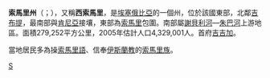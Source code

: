 {{distinguish2|[[索馬利亞|索馬利亞]]的[[索馬利亞行政區劃|'''州級行政區''']]}}
{{noteTA
|G1=Country
|1=zh:索馬里州;zh-hans:索马里州;zh-hk:索馬里州;zh-tw:索馬利州;
|2=zh:索馬里語;zh-hans:索马里語;zh-hk:索馬里語;zh-tw:索馬利語;
|3=zh:索馬里族;zh-hans:索马里族;zh-hk:索馬里族;zh-tw:索馬利族;
}}
{{Infobox settlement
<!-- See Template:Infobox settlement for additional fields and descriptions -->| name                            = Somali Regional State
| official_name                   = 索马里州
| native_name                     = Dawlada Deegaanka Soomaalida <br>{{small| ሶማሊ ክልል}}
| native_name_lang                = Somali
| settlement_type                 = [[埃塞俄比亞行政區劃|聯邦州]]
| image_skyline                   = 
| image_alt                       = 
| image_caption                   = 
| image_flag                      = Somali State original flag.jpg
| flag_alt                        = 
| image_seal                      = Somali Region emblem.png
| seal_alt                        = 
| image_shield                    = 
| shield_alt                      = 
| nickname                        = 
| motto                           = 
| image_map                       = Somali Region Map.svg
| map_alt                         = 
| map_caption                     = 索馬里州在埃塞俄比亞的位置
| pushpin_map                     = 
| pushpin_label_position          = 
| pushpin_map_alt                 = 
| pushpin_map_caption             = 
| coor_pinpoint                   = 
| coordinates_footnotes           = 
| subdivision_type                = 主權國家
| subdivision_name                = {{flag|Ethiopia}}
| subdivision_type1               = 
| subdivision_type2               = 
| subdivision_type3               = 
| subdivision_name1               = 
| subdivision_name2               = 
| subdivision_name3               = 
| established_title               = 
| established_date                = 
| founder                         = <!-- seat, smaller parts ------->
| seat_type                       = 首府
| seat                            = [[吉吉加|吉吉加]]
| parts_type                      = <!-- defaults to: Boroughs -->
| parts_style                     = 
| parts                           = <!-- parts text, or header for parts list -->
| p1                              = 
| government_footnotes            = 
| leader_party                    = 
| leader_title                    = 主席
| leader_name                     = [[穆斯塔法·穆罕默德·欧默|穆斯塔法·穆罕默德·欧默]]
| leader_title1                   = 副主席
| leader_name1                    = [[亚当·法拉赫·易卜拉欣|亚当·法拉赫·易卜拉欣]]
| unit_pref                       = 公制<!-- or US or UK -->
| area_footnotes                  = 
| Movement_part                   = [[杜米迪运动|杜米迪运动]]
| area_total_km2                  = 327,068
| area_land_km2                   = 
| area_water_km2                  = 
| area_water_percent              = 1%
| area_note                       = 
| elevation_footnotes             = 
| elevation_m                     = 
| population_total                = 4.4 million<ref name=CSApop>{{cite book |title=Population Projection of Ethiopia for All Regions At Wereda Level from 2014 – 2017 |publisher=Federal Democratic Republic of Ethiopia Central Statistical Agency |url=http://www.csa.gov.et/ehioinfo-internal |accessdate=4 June 2018 |archive-url=https://web.archive.org/web/20180606103106/http://www.csa.gov.et/ehioinfo-internal |archive-date=2018-06-06 |dead-url=yes }}</ref>
| population_as_of                = 2017
| population_footnotes            = 
| population_density_km2          = auto
| population_demonym              = [[索马里人|索马里族]]
| population_note                 = 
| timezone1                       = [[东非时间|EAT]]
| utc_offset1                     = +3
| timezone1_DST                   = 
| utc_offset1_DST                 = 
| postal_code_type                = 
| postal_code                     = 
| area_code                       = +251913843187
| area_code_type                  = 
| iso_code                        = [[ISO_3166-2:ET|ET-SO]]
| blank_name_sec1                 = [[Human_Development_Index|HDI]] (2017)
| blank_info_sec1                 = 0.409<ref name="GlobalDataLab">{{Cite web|url=https://hdi.globaldatalab.org/areadata/shdi/|title=Sub-national HDI - Area Database - Global Data Lab|website=hdi.globaldatalab.org|language=en|access-date=2018-09-13|archive-date=2018-09-23|archive-url=https://web.archive.org/web/20180923120638/https://hdi.globaldatalab.org/areadata/shdi/|dead-url=no}}</ref><br/>{{color|#900|low}} · [[List_of_Ethiopian_regions_by_Human_Development_Index|10th]]
| website                         = 
| coordinates                     = 
| mottoeng                        = 
| p2                              = 
}}
'''索馬里州'''（{{lang-so|Dawlada Deegaanka Soomaalida Itoobiya}}；{{lang-am|ሶማሌ ክልል}}），又稱'''西索馬里'''，是[[埃塞俄比亞|埃塞俄比亞]]的一個州，位於該國東部，北鄰[[吉布提|吉布提]]，最南部與[[肯尼亞|肯尼亞]]接壤，東部為[[索馬里|索馬里]]包圍。南部屬[[謝貝利河|謝貝利河]]—[[朱巴河|朱巴河]]上游地區。面積279,252平方公里，2005年估計人口4,329,001人。首府[[吉吉加|吉吉加]]。

當地居民多為操[[索馬里語|索馬里語]]、信奉[[伊斯蘭教|伊斯蘭教]]的[[索馬里族|索馬里族]]。

{{Ethiopia divisions}}

[[Category:埃塞俄比亚州份|S]]